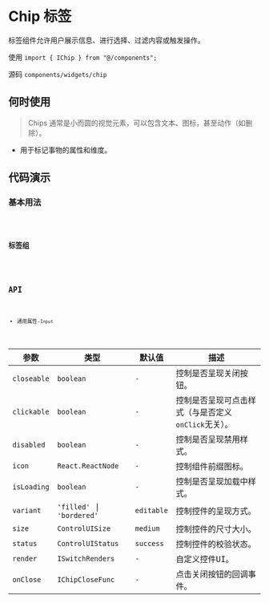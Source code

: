 # Chip 标签

标签组件允许用户展示信息、进行选择、过滤内容或触发操作。

使用 `import { IChip } from "@/components";`

源码 `components/widgets/chip`

## 何时使用

> Chips 通常是小而圆的视觉元素，可以包含文本、图标，甚至动作（如删除）。

* 用于标记事物的属性和维度。

## 代码演示

### 基本用法

<code src='@examples/chip/basic' />

### 标签组

<code src='@examples/chip/group' />

## API

* 通用属性-`Input`

| 参数 | 类型 | 默认值 | 描述 |
| ---------------- | -------------------------- | ------------ | ------------ |
| `closeable`      | `boolean`                  | `-`          | 控制是否呈现关闭按钮。|
| `clickable`      | `boolean`                  | `-`          | 控制是否呈现可点击样式（与是否定义`onClick`无关）。|
| `disabled`       | `boolean`                  | `-`          | 控制是否呈现禁用样式。|
| `icon`           | `React.ReactNode`          | `-`          | 控制组件前缀图标。|
| `isLoading`      | `boolean`                  | `-`          | 控制是否呈现加载中样式。|
| `variant`        | `'filled'` \| `'bordered'` | `editable`   | 控制控件的呈现方式。|
| `size`           | `ControlUISize`            | `medium`     | 控制控件的尺寸大小。|
| `status`         | `ControlUIStatus`          | `success`    | 控制控件的校验状态。|
| `render`         | `ISwitchRenders`           | `-`          | 自定义控件UI。|
| `onClose`        | `IChipCloseFunc`           | `-`          | 点击关闭按钮的回调事件。|
